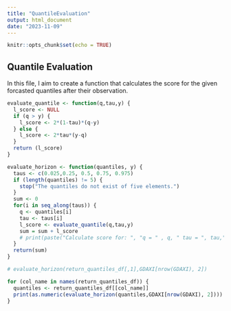 ```yaml
---
title: "QuantileEvaluation"
output: html_document
date: "2023-11-09"
---
```


```r
knitr::opts_chunk$set(echo = TRUE)
```

## Quantile Evaluation 

In this file, I aim to create a function that calculates the score for the given forcasted quantiles after their observation.


```r
evaluate_quantile <- function(q,tau,y) {
  l_score <- NULL
  if (q > y) {
    l_score <- 2*(1-tau)*(q-y)
  } else {
    l_score <- 2*tau*(y-q)
  }
  return (l_score)
}

evaluate_horizon <- function(quantiles, y) {
  taus <- c(0.025,0.25, 0.5, 0.75, 0.975)
  if (length(quantiles) != 5) {
    stop("The quantiles do not exist of five elements.")
  }
  sum <- 0
  for(i in seq_along(taus)) {
    q <- quantiles[i]
    tau <- taus[i]
    l_score <- evaluate_quantile(q,tau,y)
    sum = sum + l_score
    # print(paste("Calculate score for: ", "q = " , q, " tau = ", tau,": ", l_score))
  }
  return(sum)
}

```

```r
# evaluate_horizon(return_quantiles_df[,1],GDAXI[nrow(GDAXI), 2])

for (col_name in names(return_quantiles_df)) {
  quantiles <- return_quantiles_df[[col_name]]
  print(as.numeric(evaluate_horizon(quantiles,GDAXI[nrow(GDAXI), 2])))
}
```


